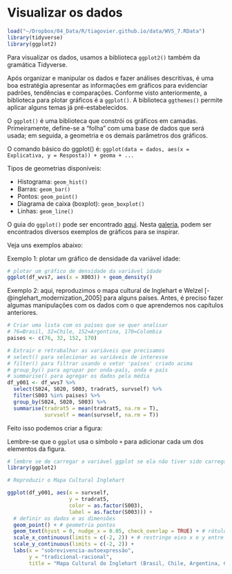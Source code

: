 # Visualizar os dados

```r
load("~/Dropbox/04_Data/R/tiagovier.github.io/data/WVS_7.RData")
library(tidyverse)
library(ggplot2)
```

Para visualizar os dados, usamos a biblioteca `ggplot2()` também da gramática Tidyverse.

Após organizar e manipular os dados e fazer análises descritivas, é uma boa estratégia apresentar as informações em gráficos para evidenciar padrões, tendências e comparações. Conforme visto anteriormente, a biblioteca para plotar gráficos é a `ggplot()`. A biblioteca `ggthemes()` permite aplicar alguns temas já pré-estabelecidos.

O `ggplot()` é uma biblioteca que constrói os gráficos em camadas. Primeiramente, define-se a “folha” com uma base de dados que será usada; em seguida, a geometria e os demais parâmetros dos gráficos.

O comando básico do ggplot() é: `ggplot(data = dados, aes(x = Explicativa, y = Resposta)) + geoma + ...`

Tipos de geometrias disponíveis: 

* Histograma: `geom_hist()`
* Barras: `geom_bar()`
* Pontos: `geom_point()`
* Diagrama de caixa (boxplot): `geom_boxplot()`
* Linhas: `geom_line()`

O guia do `ggplot()` pode ser encontrado [aqui](https://ggplot2.tidyverse.org/index.html). Nesta [galeria](https://www.r-graph-gallery.com/), podem ser encontrados diversos exemplos de gráficos para se inspirar.

Veja uns exemplos abaixo:

Exemplo 1: plotar um gráfico de densidade da variável idade:

```r

# plotar um gráfico de densidade da variável idade
ggplot(df_wvs7, aes(x = X003)) + geom_density() 

```

Exemplo 2: aqui, reproduzimos o mapa cultural de Inglehart e Welzel [-@inglehart_modernization_2005] para alguns países. Antes, é preciso fazer algumas manipulações com os dados com o que aprendemos nos capítulos anteriores.

```r

# Criar uma lista com os países que se quer analisar
# 76=Brasil, 32=Chile, 152=Argentina, 170=Colombia
paises <- c(76, 32, 152, 170)  

# Extrair e retrabalhar as variáveis que precisamos
# select() para selecionar as variáveis de interesse
# filter() para filtrar usando o vetor 'países' criado acima
# group_by() para agrupar por onda-país, onda e país
# summarise() para agregar os dados pela média
df_y001 <- df_wvs7 %>%
  select(S024, S020, S003, tradrat5, survself) %>% 
  filter(S003 %in% paises) %>% 
  group_by(S024, S020, S003) %>% 
  summarise(tradrat5 = mean(tradrat5, na.rm = T),
            survself = mean(survself, na.rm = T)) 

```


Feito isso podemos criar a figura:

Lembre-se que o `ggplot` usa o símbolo `+` para adicionar cada um dos elementos da figura.

```r

# lembre se de carregar a variável ggplot se ela não tiver sido carregada 
library(ggplot2)

# Reproduzir o Mapa Cultural Inglehart

ggplot(df_y001, aes(x = survself, 
                    y = tradrat5, 
                    color = as.factor(S003), 
                    label = as.factor(S003))) + 
  # definir os dados e as dimensões
  geom_point() + # geometria pontos
  geom_text(hjust = 0, nudge_x = 0.05, check_overlap = TRUE) + # rótulos dos pontos
  scale_x_continuous(limits = c(-2, 2)) + # restringe eixo x e y entre -2 e 2
  scale_y_continuous(limits = c(-2, 2)) +
  labs(x = "sobrevivencia-autoexpressão",
       y = "tradicional-racional",
       title = "Mapa Cultural do Inglehart (Brasil, Chile, Argentina, Colombia)") # rótulos do gráfico x, y e título

```


